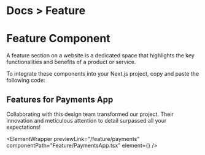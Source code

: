 
<h1 className="text-gray-800 dark:text-gray-200  text-[14px] mt-3 ">
  <span className="text-gray-500 ">Docs ></span> Feature
</h1>

# Feature Component

A feature section on a website is a dedicated space that highlights the key functionalities and benefits of a product or service.

To integrate these components into your Next.js project, copy and paste the following code:

## Features for Payments App

Collaborating with this design team transformed our project. Their innovation and meticulous attention to detail surpassed all your expectations!

<ElementWrapper
  previewLink="/feature/payments"
  componentPath="Feature/PaymentsApp.tsx"
  element={<PaymentsApp />}
/>
